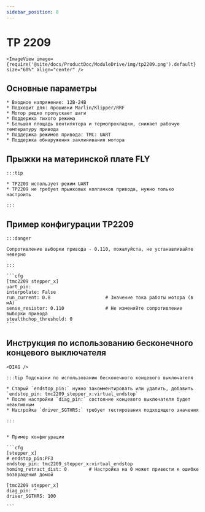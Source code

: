 ```yaml
---
sidebar_position: 8
---
```



# TP 2209

    <ImageView image={require('@site/docs/ProductDoc/ModuleDrive/img/tp2209.png').default} size="60%" align="center" />


## Основные параметры

    * Входное напряжение: 12В-24В
    * Подходит для: прошивки Marlin/Klipper/RRF
    * Мотор редко пропускает шаги
    * Поддержка тихого режима
    * Большая площадь вентилятора и термопрокладки, снижает рабочую температуру привода
    * Поддержка режимов привода: TMC: UART
    * Поддержка обнаружения заклинивания мотора


## Прыжки на материнской плате FLY

    :::tip

    * TP2209 использует режим UART
    * TP2209 не требует прыжковых колпачков привода, нужно только настроить
    
    :::


## Пример конфигурации TP2209

    :::danger

    Сопротивление выборки привода - 0.110, пожалуйста, не устанавливайте неверно

    :::

    ```cfg
    [tmc2209 stepper_x]
    uart_pin: 
    interpolate: False
    run_current: 0.8                    # Значение тока работы мотора (в мА)
    sense_resistor: 0.110               # Не изменяйте сопротивление выборки привода
    stealthchop_threshold: 0
    ```



## Инструкция по использованию бесконечного концевого выключателя

    <DIAG />

    :::tip Подсказки по использованию бесконечного концевого выключателя

    * Старый `endstop_pin:` нужно закомментировать или удалить, добавить `endstop_pin: tmc2209_stepper_x:virtual_endstop`
    * После настройки `diag_pin:` состояние концевого выключателя будет неактивным
    * Настройка `driver_SGTHRS:` требует тестирования подходящего значения

    :::


    * Пример конфигурации

    ```cfg
    [stepper_x]
    # endstop_pin:PF3
    endstop_pin: tmc2209_stepper_x:virtual_endstop
    homing_retract_dist: 0        # Настройка на 0 может привести к ошибке возвращения домой

    [tmc2209 stepper_x]
    diag_pin: ^
    driver_SGTHRS: 100
    
    ```